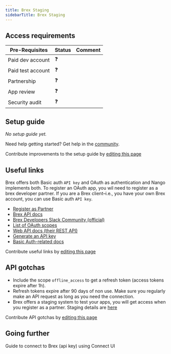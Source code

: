 ```yaml
---
title: Brex Staging
sidebarTitle: Brex Staging
---
```



<Overview />
<PreBuiltTooling />
<PreBuiltUseCases />

## Access requirements
| Pre-Requisites | Status | Comment|
| - | - | - |
| Paid dev account | ❓ |  |
| Paid test account | ❓ |  |
| Partnership | ❓ | |
| App review | ❓ |  |
| Security audit | ❓ | |


## Setup guide

_No setup guide yet._

<Tip>Need help getting started? Get help in the [community](https://nango.dev/slack).</Tip>

<Note>Contribute improvements to the setup guide by [editing this page](https://github.com/nangohq/nango/tree/master/docs-v2/integrations/all/brex-staging.mdx)</Note>


## Useful links
Brex offers both Basic auth `API key` and OAuth as authentication and Nango implements both. To register an OAuth app, you wil need to register as a brex developer partner. If you are a Brex client–i.e., you have your own Brex account, you can use Basic auth `API key`.

-   [Register as Partner](https://www.brex.com/partners)
-   [Brex API docs](https://developer.brex.com/)
-   [Brex Developers Slack Community (official)](https://join.slack.com/t/brexdev/shared_invite/zt-vgwh6rja-CjydrUA4uJSB90ZO~gnI8Q)
-   [List of OAuth scopes](https://developer.brex.com/docs/roles_permissions_scopes/#scopes)
-   [Web API docs (their REST API)](https://developer.brex.com/openapi/onboarding_api/)
-   [Generate an API key](https://dashboard.brex.com/settings/developer)
-   [Basic Auth-related docs](https://developer.brex.com/docs/authentication/#2-pass-the-user-token-in-your-api-call-headers)

<Note>Contribute useful links by [editing this page](https://github.com/nangohq/nango/tree/master/docs-v2/integrations/all/brex-staging.mdx)</Note>

## API gotchas

-   Include the scope `offline_access` to get a refresh token (access tokens expire after 1h).
-   Refresh tokens expire after 90 days of non use. Make sure you regularly make an API request as long as you need the connection.
-   Brex offers a staging system to test your apps, you will get access when you register as a partner. Staging details are [here](https://developer.brex.com/docs/partner_authentication/#api-servers)

<Note>Contribute API gotchas by [editing this page](https://github.com/nangohq/nango/tree/master/docs-v2/integrations/all/brex-staging.mdx)</Note>


## Going further

<Card title="Connect to Brex (api key)" icon="link" href="/integrations/all/brex-api-key/connect" horizontal>
  Guide to connect to Brex (api key) using Connect UI
</Card>
